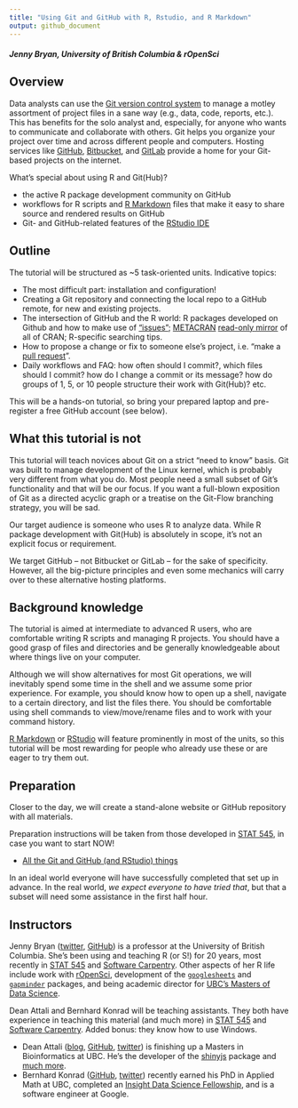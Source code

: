 ```yaml
---
title: "Using Git and GitHub with R, Rstudio, and R Markdown"
output: github_document
---
```


##### Jenny Bryan, University of British Columbia & rOpenSci

## Overview

Data analysts can use the [Git version control system](https://git-scm.com) to manage a motley assortment of project files in a sane way (e.g., data, code, reports, etc.). This has benefits for the solo analyst and, especially, for anyone who wants to communicate and collaborate with others. Git helps you organize your project over time and across different people and computers. Hosting services like [GitHub](https://github.com), [Bitbucket](https://bitbucket.org), and [GitLab](https://about.gitlab.com) provide a home for your Git-based projects on the internet.

What's special about using R and Git(Hub)?

  * the active R package development community on GitHub
  * workflows for R scripts and [R Markdown](http://rmarkdown.rstudio.com) files that make it easy to share source and rendered results on GitHub
  * Git- and GitHub-related features of the [RStudio IDE](https://www.rstudio.com/products/rstudio-desktop/)

## Outline

The tutorial will be structured as ~5 task-oriented units. Indicative topics:

  * The most difficult part: installation and configuration!
  * Creating a Git repository and connecting the local repo to a GitHub remote, for new and existing projects.
  * The intersection of GitHub and the R world: R packages developed on Github and how to make use of ["issues"](https://guides.github.com/features/issues/); [METACRAN](http://www.r-pkg.org) [read-only mirror](https://github.com/cran) of all of CRAN; R-specific searching tips.
  * How to propose a change or fix to someone else's project, i.e. "make a [pull request](https://help.github.com/articles/using-pull-requests/)".
  * Daily workflows and FAQ: how often should I commit?, which files should I commit? how do I change a commit or its message? how do groups of 1, 5, or 10 people structure their work with Git(Hub)? etc.
  
This will be a hands-on tutorial, so bring your prepared laptop and pre-register a free GitHub account (see below).

## What this tutorial is not

This tutorial will teach novices about Git on a strict "need to know" basis. Git was built to manage development of the Linux kernel, which is probably very different from what you do. Most people need a small subset of Git's functionality and that will be our focus. If you want a full-blown exposition of Git as a directed acyclic graph or a treatise on the Git-Flow branching strategy, you will be sad.

Our target audience is someone who uses R to analyze data. While R package development with Git(Hub) is absolutely in scope, it's not an explicit focus or requirement.

We target GitHub -- not Bitbucket or GitLab -- for the sake of specificity. However, all the big-picture principles and even some mechanics will carry over to these alternative hosting platforms.

## Background knowledge

The tutorial is aimed at intermediate to advanced R users, who are comfortable writing R scripts and managing R projects. You should have a good grasp of files and directories and be generally knowledgeable about where things live on your computer.

Although we will show alternatives for most Git operations, we will inevitably spend some time in the shell and we assume some prior experience. For example, you should know how to open up a shell, navigate to a certain directory, and list the files there. You should be comfortable using shell commands to view/move/rename files and to work with your command history.

[R Markdown](http://rmarkdown.rstudio.com) or [RStudio](https://www.rstudio.com/products/rstudio-desktop/) will feature prominently in most of the units, so this tutorial will be most rewarding for people who already use these or are eager to try them out.

## Preparation

Closer to the day, we will create a stand-alone website or GitHub repository with all materials.

Preparation instructions will be taken from those developed in [STAT 545](http://stat545.com), in case you want to start NOW!

  * [All the Git and GitHub (and RStudio) things](http://stat545.com/git00_index.html)
  
In an ideal world everyone will have successfully completed that set up in advance. In the real world, *we expect everyone to have tried that*, but that a subset will need some assistance in the first half hour.

## Instructors

Jenny Bryan ([twitter](https://twitter.com/jennybryan), [GitHub](https://github.com/jennybc)) is a professor at the University of British Columbia. She's been using and teaching R (or S!) for 20 years, most recently in [STAT 545](http://stat545.com) and [Software Carpentry](http://software-carpentry.org). Other aspects of her R life include work with [rOpenSci](https://ropensci.org/about/#leadership), development of the [`googlesheets`](https://cran.r-project.org/web/packages/googlesheets/index.html) and [`gapminder`](https://cran.r-project.org/web/packages/gapminder/index.html) packages, and being academic director for [UBC's Masters of Data Science](http://mds.science.ubc.ca).

Dean Attali and Bernhard Konrad will be teaching assistants. They both have experience in teaching this material (and much more) in [STAT 545](http://stat545.com) and [Software Carpentry](http://software-carpentry.org). Added bonus: they know how to use Windows.

  * Dean Attali ([blog](http://deanattali.com), [GitHub](https://github.com/daattali/), [twitter](https://twitter.com/daattali)) is finishing up a Masters in Bioinformatics at UBC. He's the developer of the [shinyjs](https://cran.r-project.org/web/packages/shinyjs/index.html) package and [much more](http://deanattali.com/projects/).
  * Bernhard Konrad ([GitHub](https://github.com/BernhardKonrad), [twitter](https://twitter.com/bernhardkonrad)) recently earned his PhD in Applied Math at UBC, completed an [Insight Data Science Fellowship](http://www.insightdatascience.com), and is a software engineer at Google.
